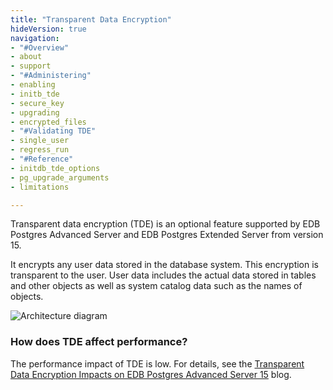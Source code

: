```yaml
---
title: "Transparent Data Encryption"
hideVersion: true
navigation:
- "#Overview"
- about
- support
- "#Administering"
- enabling
- initb_tde
- secure_key
- upgrading
- encrypted_files
- "#Validating TDE"
- single_user
- regress_run
- "#Reference"
- initdb_tde_options
- pg_upgrade_arguments
- limitations

---
```



Transparent data encryption (TDE) is an optional feature supported by EDB Postgres Advanced Server and EDB Postgres Extended Server from version 15. 

It encrypts any user data stored in the database system. This encryption is transparent to the user. User data includes the actual data stored in tables and other objects as well as system catalog data such as the names of objects.

![Architecture diagram](images/tde1.png)

### How does TDE affect performance? 

The performance impact of TDE is low. For details, see the [Transparent Data Encryption Impacts on EDB Postgres Advanced Server 15](https://www.enterprisedb.com/blog/TDE-Postgres-Advanced-Server-15-Launch) blog.
